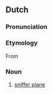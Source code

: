 ==Dutch==

===Pronunciation===
{{hyphenation|snuf|fel|vlieg|tuig}}
===Etymology===
From {{compound|snuffelen|vliegtuig|lang=nl}}

===Noun===
{{nl-noun|n|en|snuffelvliegtuigje}}

# [[sniffer plane]]